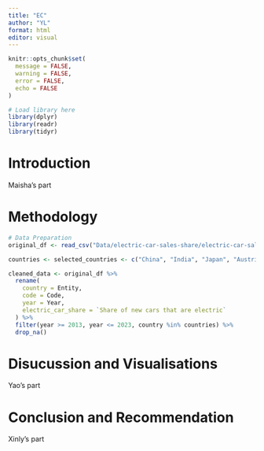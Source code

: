 ```yaml
---
title: "EC"
author: "YL"
format: html
editor: visual
---
```


```r
knitr::opts_chunk$set(
  message = FALSE,
  warning = FALSE,
  error = FALSE,
  echo = FALSE
)
```

```r
# Load library here
library(dplyr)
library(readr)
library(tidyr)
```

# Introduction
Maisha's part

# Methodology

```r
# Data Preparation
original_df <- read_csv("Data/electric-car-sales-share/electric-car-sales-share.csv")

countries <- selected_countries <- c("China", "India", "Japan", "Austria", "Finland", "Norway")

cleaned_data <- original_df %>%
  rename(
    country = Entity,
    code = Code,
    year = Year,
    electric_car_share = `Share of new cars that are electric`
  ) %>%
  filter(year >= 2013, year <= 2023, country %in% countries) %>%
  drop_na()

```


# Disucussion and Visualisations
Yao's part

# Conclusion and Recommendation
Xinly's part